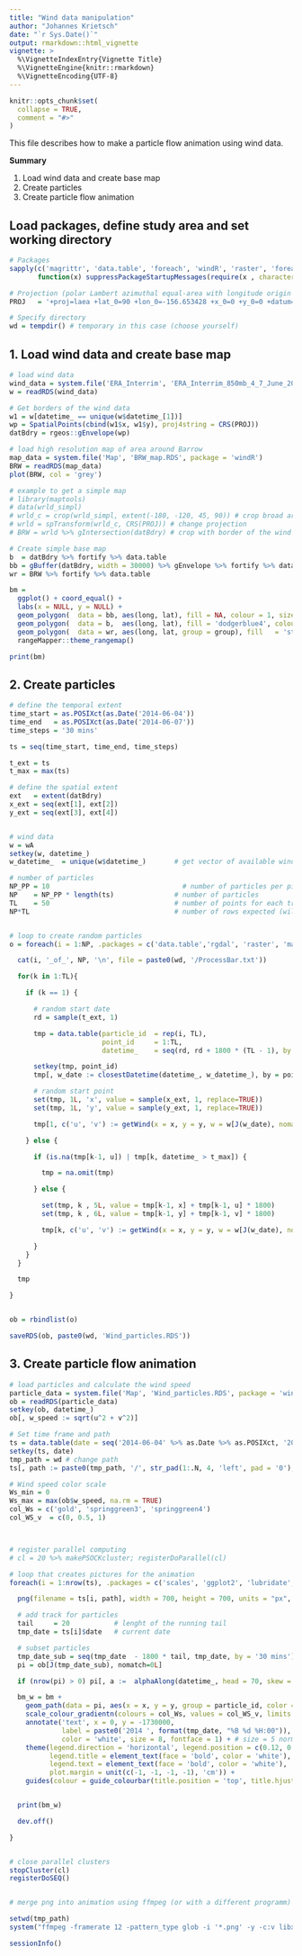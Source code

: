 ```yaml
---
title: "Wind data manipulation"
author: "Johannes Krietsch"
date: "`r Sys.Date()`"
output: rmarkdown::html_vignette
vignette: >
  %\VignetteIndexEntry{Vignette Title}
  %\VignetteEngine{knitr::rmarkdown}
  %\VignetteEncoding{UTF-8}
---
```


```r
knitr::opts_chunk$set(
  collapse = TRUE,
  comment = "#>"
)
```

This file describes how to make a particle flow animation using wind data.

**Summary**

1. Load wind data and create base map
2. Create particles
3. Create particle flow animation


## Load packages, define study area and set working directory

```r
# Packages
sapply(c('magrittr', 'data.table', 'foreach', 'windR', 'raster', 'foreach', 'doParallel', 'ggplot2', 'stringr', 'rgeos'),
       function(x) suppressPackageStartupMessages(require(x , character.only = TRUE, quietly = TRUE) ) )

# Projection (polar Lambert azimuthal equal-area with longitude origin 156.65° W)
PROJ   = '+proj=laea +lat_0=90 +lon_0=-156.653428 +x_0=0 +y_0=0 +datum=WGS84 +units=m +no_defs +ellps=WGS84 +towgs84=0,0,0 '

# Specify directory
wd = tempdir() # temporary in this case (choose yourself)

```

## 1. Load wind data and create base map

```r

# load wind data
wind_data = system.file('ERA_Interrim', 'ERA_Interrim_850mb_4_7_June_2014_10km.RDS', package = 'windR')
w = readRDS(wind_data)

# Get borders of the wind data
w1 = w[datetime_ == unique(w$datetime_[1])]
wp = SpatialPoints(cbind(w1$x, w1$y), proj4string = CRS(PROJ))
datBdry = rgeos::gEnvelope(wp)

# load high resolution map of area around Barrow
map_data = system.file('Map', 'BRW_map.RDS', package = 'windR')
BRW = readRDS(map_data)
plot(BRW, col = 'grey')

# example to get a simple map
# library(maptools)
# data(wrld_simpl)
# wrld_c = crop(wrld_simpl, extent(-180, -120, 45, 90)) # crop broad area
# wrld = spTransform(wrld_c, CRS(PROJ)) # change projection
# BRW = wrld %>% gIntersection(datBdry) # crop with border of the wind data

# Create simple base map
b  = datBdry %>% fortify %>% data.table
bb = gBuffer(datBdry, width = 30000) %>% gEnvelope %>% fortify %>% data.table
wr = BRW %>% fortify %>% data.table

bm =
  ggplot() + coord_equal() +
  labs(x = NULL, y = NULL) +
  geom_polygon(  data = bb, aes(long, lat), fill = NA, colour = 1, size = .1) +
  geom_polygon(  data = b,  aes(long, lat), fill = 'dodgerblue4', colour = 1, size = .1) +
  geom_polygon(  data = wr, aes(long, lat, group = group), fill   = 'steelblue4' , colour = 'white', size = .2) +
  rangeMapper::theme_rangemap()

print(bm)


```


## 2. Create particles

```r

# define the temporal extent
time_start = as.POSIXct(as.Date('2014-06-04'))
time_end   = as.POSIXct(as.Date('2014-06-07'))
time_steps = '30 mins'

ts = seq(time_start, time_end, time_steps)

t_ext = ts
t_max = max(ts)

# define the spatial extent
ext   = extent(datBdry)
x_ext = seq(ext[1], ext[2])
y_ext = seq(ext[3], ext[4])


# wind data
w = wA
setkey(w, datetime_)
w_datetime_  = unique(w$datetime_)       # get vector of available wind data

# number of particles
NP_PP = 10       	                       # number of particles per picture created
NP    = NP_PP * length(ts)               # number of particles
TL    = 50                               # number of points for each track
NP*TL                                    # number of rows expected (will be smaller because some particles leave the map)


# loop to create random particles
o = foreach(i = 1:NP, .packages = c('data.table','rgdal', 'raster', 'magrittr', 'sp', 'rgeos', 'raster', 'windR') ) %do% {

  cat(i, '_of_', NP, '\n', file = paste0(wd, '/ProcessBar.txt'))

  for(k in 1:TL){

    if (k == 1) {

      # random start date
      rd = sample(t_ext, 1)

      tmp = data.table(particle_id  = rep(i, TL),
                       point_id     = 1:TL,
                       datetime_    = seq(rd, rd + 1800 * (TL - 1), by = time_steps))

      setkey(tmp, point_id)
      tmp[, w_date := closestDatetime(datetime_, w_datetime_), by = point_id]

      # random start point
      set(tmp, 1L, 'x', value = sample(x_ext, 1, replace=TRUE))
      set(tmp, 1L, 'y', value = sample(y_ext, 1, replace=TRUE))

      tmp[1, c('u', 'v') := getWind(x = x, y = y, w = w[J(w_date), nomatch=0L], PROJ)]

    } else {

      if (is.na(tmp[k-1, u]) | tmp[k, datetime_ > t_max]) {

        tmp = na.omit(tmp)

      } else {

        set(tmp, k , 5L, value = tmp[k-1, x] + tmp[k-1, u] * 1800)
        set(tmp, k , 6L, value = tmp[k-1, y] + tmp[k-1, v] * 1800)

        tmp[k, c('u', 'v') := getWind(x = x, y = y, w = w[J(w_date), nomatch=0L], PROJ)]

      }
    }
  }

  tmp

}


ob = rbindlist(o)

saveRDS(ob, paste0(wd, 'Wind_particles.RDS'))

```

## 3. Create particle flow animation

```r

# load particles and calculate the wind speed
particle_data = system.file('Map', 'Wind_particles.RDS', package = 'windR')
ob = readRDS(particle_data)
setkey(ob, datetime_)
ob[, w_speed := sqrt(u^2 + v^2)]

# Set time frame and path
ts = data.table(date = seq('2014-06-04' %>% as.Date %>% as.POSIXct, '2014-06-07' %>% as.Date %>% as.POSIXct, by = '30 mins') )
setkey(ts, date)
tmp_path = wd # change path
ts[, path := paste0(tmp_path, '/', str_pad(1:.N, 4, 'left', pad = '0'), '.png')   ]

# Wind speed color scale
Ws_min = 0
Ws_max = max(ob$w_speed, na.rm = TRUE)
col_Ws = c('gold', 'springgreen3', 'springgreen4')
col_WS_v  = c(0, 0.5, 1)



# register parallel computing
# cl = 20 %>% makePSOCKcluster; registerDoParallel(cl)

# loop that creates pictures for the animation
foreach(i = 1:nrow(ts), .packages = c('scales', 'ggplot2', 'lubridate', 'stringr', 'data.table', 'windR') ) %dopar% {

  png(filename = ts[i, path], width = 700, height = 700, units = "px", pointsize = 9, bg = "white")

  # add track for particles
  tail     = 20           # lenght of the running tail
  tmp_date = ts[i]$date   # current date

  # subset particles
  tmp_date_sub = seq(tmp_date  - 1800 * tail, tmp_date, by = '30 mins')
  pi = ob[J(tmp_date_sub), nomatch=0L]

  if (nrow(pi) > 0) pi[, a :=  alphaAlong(datetime_, head = 70, skew = -2), by = particle_id] # alpha

  bm_w = bm +
    geom_path(data = pi, aes(x = x, y = y, group = particle_id, color = w_speed), alpha = pi$a) +
    scale_colour_gradientn(colours = col_Ws, values = col_WS_v, limits = c(Ws_min, Ws_max), name = 'Wind speed (m/s)') +
    annotate('text', x = 0, y = -1730000,
             label = paste0('2014 ', format(tmp_date, "%B %d %H:00")),
             color = 'white', size = 8, fontface = 1) + # size = 5 normal resolution, 8 for high
    theme(legend.direction = 'horizontal', legend.position = c(0.12, 0.13),
          legend.title = element_text(face = 'bold', color = 'white'),
          legend.text = element_text(face = 'bold', color = 'white'),
          plot.margin = unit(c(-1, -1, -1, -1), 'cm')) +
    guides(colour = guide_colourbar(title.position = 'top', title.hjust = 0.5, barwidth = 8))


  print(bm_w)

  dev.off()

}


# close parallel clusters
stopCluster(cl)
registerDoSEQ()


# merge png into animation using ffmpeg (or with a different programm)

setwd(tmp_path)
system("ffmpeg -framerate 12 -pattern_type glob -i '*.png' -y -c:v libx264 -profile:v high -crf 1 -pix_fmt yuv420p WindParticleFlow_Barrow.mov")


```



```r
sessionInfo()
```
